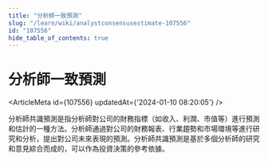 ```yaml
---
title: "分析師一致預測"
slug: "/learn/wiki/analystconsensusestimate-107556"
id: "107556"
hide_table_of_contents: true
---
```



# 分析師一致預測

<ArticleMeta id={107556} updatedAt={'2024-01-10 08:20:05'} />
<div className='border-solid border-b border-t-0 my-4 border-[var(--ifm-color-gray-300)]' />

分析師共識預測是指分析師對公司的財務指標（如收入、利潤、市值等）進行預測和估計的一種方法。分析師通過對公司的財務報表、行業趨勢和市場環境等進行研究和分析，提出對公司未來表現的預測。分析師共識預測是基於多個分析師的研究和意見綜合而成的，可以作為投資決策的參考依據。
